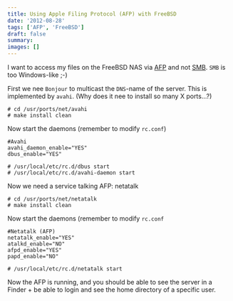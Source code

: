 ```yaml
---
title: Using Apple Filing Protocol (AFP) with FreeBSD
date: '2012-08-28'
tags: ['AFP', 'FreeBSD']
draft: false
summary: 
images: []
---
```


I want to access my files on the FreeBSD NAS via [AFP](http://en.wikipedia.org/wiki/Apple_Filing_Protocol) and not [SMB](http://en.wikipedia.org/wiki/Samba_(software)\"). `SMB` is too Windows-like ;-)

First we nee `Bonjour` to multicast the `DNS`-name of the server. This is implemented by `avahi`. (Why does it nee to install so many X ports...?)

```
# cd /usr/ports/net/avahi
# make install clean
```

Now start the daemons (remember to modify `rc.conf`)

``` 
#Avahi
avahi_daemon_enable="YES"
dbus_enable="YES"
```

```
# /usr/local/etc/rc.d/dbus start
# /usr/local/etc/rc.d/avahi-daemon start
```

Now we need a service talking AFP: netatalk

```
# cd /usr/ports/net/netatalk
# make install clean
```

Now start the daemons (remember to modify `rc.conf`

```
#Netatalk (AFP)
netatalk_enable="YES"
atalkd_enable="NO"
afpd_enable="YES"
papd_enable="NO"
```

```
# /usr/local/etc/rc.d/netatalk start
```

Now the AFP is running, and you should be able to see the server in a Finder + be able to login and see the home directory of a specific user.

